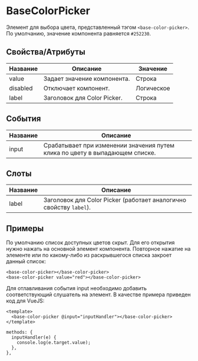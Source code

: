# BaseColorPicker

Элемент для выбора цвета, представленный тэгом `<base-color-picker>`. По умолчанию, значение компонента равняется `#252230`.

## Свойства/Атрибуты

| Название | Описание                     | Значение   |
|----------|------------------------------|------------|
| value    | Задает значение компонента.  | Строка     |
| disabled | Отключает компонент.         | Логическое |
| label    | Заголовок для Color Picker.  | Строка     |

## События

| Название | Описание                                                                     |
|----------|------------------------------------------------------------------------------|
| input    | Срабатывает при изменении значения путем клика по цвету в выпадающем списке. |

## Слоты

| Название   | Описание                                                                           |
|------------|------------------------------------------------------------------------------------|
| label      | Заголовок для Color Picker (работает аналогично свойству `label`).                 |

## Примеры

По умолчанию список доступных цветов скрыт. Для его открытия нужно нажать на основной элемент компонента. Повторное нажатие на элементе или по какому-либо из раскрывшегося списка закроет данный список:

<base-color-picker></base-color-picker>
<base-color-picker value="red"></base-color-picker>

```
<base-color-picker></base-color-picker>
<base-color-picker value="red"></base-color-picker>
```

Для отлавливания события input необходимо добавить соответствующий слушатель на элемент. В качестве примера приведен код для VueJS:

```
<template>
  <base-color-picker @input="inputHandler"></base-color-picker>
</template>
```
```
methods: {
  inputHandler(e) {
    console.log(e.target.value);
  },
},
```